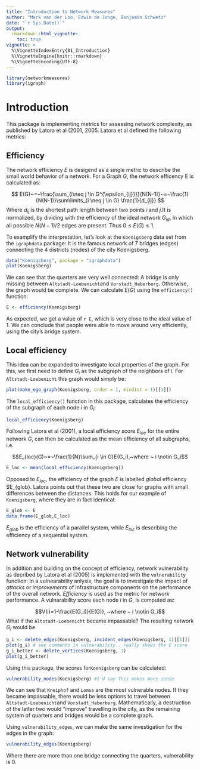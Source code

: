 ```yaml
---
title: "Introduction to Network Measures"
author: "Mark van der Loo, Edwin de Jonge, Benjamin Schwetz"
date: "`r Sys.Date()`"
output: 
  rmarkdown::html_vignette:
    toc: true
vignette: >
  %\VignetteIndexEntry{01_Introduction}
  %\VignetteEngine{knitr::rmarkdown}
  %\VignetteEncoding{UTF-8}
---
```


```r
library(networkmeasures)
library(igraph)
```

# Introduction

This package is implementing metrics for assessing network complexity, as published by Latora et al (2001, 2005. Latora et al defined the following metrics:

## Efficiency

The network efficiency $E$ is desigend as a single metric to describe the small world behavior of a network. For a Graph $G$, the network efficency E is calculated as:

$$ E(G)~=~\frac{\sum_{i\neq j \in G^{\epsilon_{ij}}}}{N(N-1)}~=~\frac{1}{N(N-1)}\sum\limits_{i \neq j \in G} \frac{1}{d_{ij}} $$
Where $d_{ij}$ is the shortest path length between two points $i$ and $j$.It is normalized, by dividing with the efficiency of the ideal network $G_{id}$, in which all possible $N(N-1)/2$ edges are present. Thus $0 \leq E(G) \leq 1$.

To examplify the interpretation, let's look at the `Koenigsberg` data set from the `igraphdata` package: It is the famous network of 7 bridges (edges) connecting the 4 districts (nodes) of the city Koenigsberg.  
```r
data("Koenigsberg", package = "igraphdata")
plot(Koenigsberg)
```
We can see that the quarters are very well connected: A bridge is only missing between `Altstadt-Loebenicht`and `Vorstadt_Haberberg`. Otherwise, the graph would be complete. We can calculate $E(G)$ using the `efficiency()` function: 
```r
E <- efficiency(Koenigsberg)
```
As expected, we get a value of `r E`, which is very close to the ideal value of $1$. We can conclude that people were able to move around very efficiently, using the city's bridge system.

## Local efficiency

This idea can be expanded to investigate local properties of the graph. For this, we first need to define $G_i$ as the subgraph of the neighbors of i. For `Altstadt-Loebenicht` this graph would simply be:
```r
plot(make_ego_graph(Koenigsberg, order = 1, mindist = 1)[[1]])
```


The `local_efficiency()` function in this package, calculates the efficiency of the subgraph of each node $i$ in $G_i$: 
```r
local_efficiency(Koenigsberg)
```

Following Latora et al (2001), a local efficiency score $E_{loc}$ for the entire network $G$, can then be calculated as the mean efficiency of all subgraphs, i.e.



$$E_{loc}(G)~=~\frac{1}{N}\sum_{i \in G}E(G_i),~where  ~ i \notin G_i$$
```r
E_loc <- mean(local_efficiency(Koenigsberg))
```
Opposed to $E_{loc}$, the efficiency of the graph $E$ is labelled *global* efficiency $E_{glob}. Latora points out that these two are close for graphs with small differences between the distances. This holds for our example of `Koenigsberg`, where they are in fact identical:
```r
E_glob <- E
data.frame(E_glob,E_loc)
```

$E_{glob}$ is the efficiency of a parallel system, while $E_{loc}$ is describing the efficiency of a sequential system. 

## Network vulnerability

In addition and building on the concept of efficiency, network vulnerability as decribed by Latora et al (2005) is implemented with the `vulnerability` function: In a vulnearability anlysis, the goal is to investigate the impact of *attacks* or *improvements* of infrastructure components on the performance of the overall network. *Efficiency* is used as the metric for network performance. A vulnarability score each node $i$ in $G$, is computed as:

$$V(i)=1-\frac{E(G_i)}{E(G)}, ~where  ~ i \notin G_i$$
What if the `Altstadt-Loebenicht` became impassable? The resulting network $G_i$ would be
```r
g_i <- delete_edges(Koenigsberg, incident_edges(Koenigsberg, 1)[[1]])
plot(g_i) # see comments in vulnerability.. really skews the E score
g_i_better <- delete_vertices(Koenigsberg, 1)
plot(g_i_better)
```


Using this package, the scores for`Koenigsberg` can be calculated: 

```r
vulnerability_nodes(Koenigsberg) #I'd say this makes more sense
```

We can see that `Kneiphof` and `Lomse` are the most vulnerable nodes. If they became impassable, there would be less options to travel between `Altstadt-Loebenicht`and `Vorstadt_Haberberg`. 
Mathematically, a destruction of the latter two would "improve" travelling in the city, as the remaining system of quarters and bridges would be a complete graph.

Using `vulnerability_edges`, we can make the same investigation for the edges in the graph:
```r
vulnerability_edges(Koenigsberg)
```
Where there are more than one bridge connecting the quarters, vulnerability is $0$.



